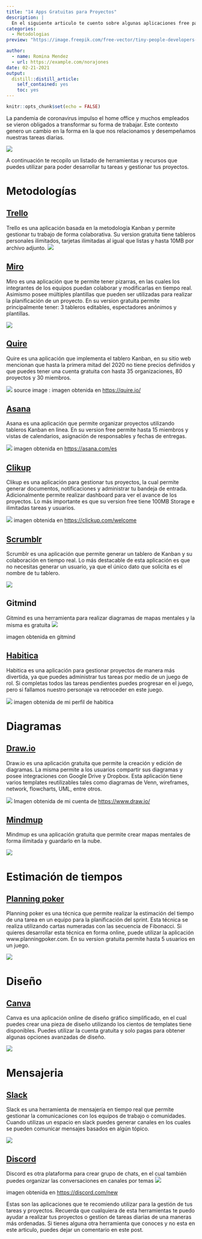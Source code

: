 ```yaml
---
title: "14 Apps Gratuitas para Proyectos"
description: |
  En el siguiente articulo te cuento sobre algunas aplicaciones free para utilizar en tus proyectos.
categories:
  - Metodologias
preview: "https://image.freepik.com/free-vector/tiny-people-developers-laptop-customer-requirements-software-requirement-description-user-case-agile-tool-business-analysis-concept_335657-2433.jpg"

author:
  - name: Romina Mendez
  - url: https://example.com/norajones
date: 02-21-2021
output:
  distill::distill_article:
    self_contained: yes
    toc: yes
---
```


```r
knitr::opts_chunk$set(echo = FALSE)
```

La pandemia de coronavirus impulso el home office y muchos empleados se vieron obligados a transformar su forma de trabajar. Este contexto genero un cambio en la forma en la que nos relacionamos y desempeñamos nuestras tareas diarias.

![](https://image.freepik.com/free-vector/tiny-people-developers-laptop-customer-requirements-software-requirement-description-user-case-agile-tool-business-analysis-concept_335657-2433.jpg)

A continuación te recopilo un listado de herramientas y recursos que puedes utilizar para poder desarrollar tu tareas y gestionar tus proyectos.

# Metodologías

## [Trello](https://trello.com/es)

Trello es una aplicación basada en la metodología Kanban y permite gestionar tu trabajo de forma colaborativa. Su version gratuita tiene tableros personales ilimitados, tarjetas ilimitadas al igual que listas y hasta 10MB por archivo adjunto. ![](https://cdn-images-1.medium.com/max/1600/1*9okP8Tt4RBWfKsiKctz31w.jpeg)

## [Miro](https://miro.com/)

Miro es una aplicación que te permite tener pizarras, en las cuales los integrantes de los equipos puedan colaborar y modificarlas en tiempo real. Asimismo posee múltiples plantillas que pueden ser utilizadas para realizar la planificación de un proyecto. En su version gratuita permite principalmente tener: 3 tableros editables, espectadores anónimos y plantillas.

![](https://cdn-images-1.medium.com/max/1600/1*DudlMVVIM-b3cJyn6kVPaA.png)

## [Quire](https://quire.io/)

Quire es una aplicación que implementa el tablero Kanban, en su sitio web mencionan que hasta la primera mitad del 2020 no tiene precios definidos y que puedes tener una cuenta gratuita con hasta 35 organizaciones, 80 proyectos y 30 miembros.

![](https://cdn-images-1.medium.com/max/1600/1*glnYc_G2fDzgIWxwjNsqZg.png) source image : imagen obtenida en <https://quire.io/>

## [Asana](https://asana.com/)

Asana es una aplicación que permite organizar proyectos utilizando tableros Kanban en linea. En su version free permite hasta 15 miembros y vistas de calendarios, asignación de responsables y fechas de entregas.

![](https://cdn-images-1.medium.com/max/1600/1*yPW-DVfORD5WWEu7yvy_IA.png) imagen obtenida en <https://asana.com/es>

## [Clikup](https://clickup.com/)

Clikup es una aplicación para gestionar tus proyectos, la cual permite generar documentos, notificaciones y administrar tu bandeja de entrada. Adicionalmente permite realizar dashboard para ver el avance de los proyectos. Lo más importante es que su version free tiene 100MB Storage e ilimitadas tareas y usuarios.

![](https://cdn-images-1.medium.com/max/1600/1*sYLAXPKHKFFt8IvgSVSbAw.png) imagen obtenida en <https://clickup.com/welcome>

## [Scrumblr](http://scrumblr.ca/)

Scrumblr es una aplicación que permite generar un tablero de Kanban y su colaboración en tiempo real. Lo más destacable de esta aplicación es que no necesitas generar un usuario, ya que el único dato que solicita es el nombre de tu tablero.

![](https://cdn-images-1.medium.com/max/1600/1*Z9UuyR1DwB9NEucai-FYBw.png)

## Gitmind

Gitmind es una herramienta para realizar diagramas de mapas mentales y la misma es gratuita ![](https://cdn-images-1.medium.com/max/1600/1*b-qnKf5hXnVlfpGRdJgomA.png)

imagen obtenida en gitmind

## [Habitica](https://gitmind.com/)

Habitica es una aplicación para gestionar proyectos de manera más divertida, ya que puedes administrar tus tareas por medio de un juego de rol. Si completas todos las tareas pendientes puedes progresar en el juego, pero si fallamos nuestro personaje va retroceder en este juego.

![](https://cdn-images-1.medium.com/max/1600/1*smMXTJQqmYN-3qhMdlWtPQ.png) imagen obtenida de mi perfil de habitica

# Diagramas

## [Draw.io](https://www.draw.io/)

Draw.io es una aplicación gratuita que permite la creación y edición de diagramas. La misma permite a los usuarios compartir sus diagramas y posee integraciones con Google Drive y Dropbox. Esta aplicación tiene varios templates reutilizables tales como diagramas de Venn, wireframes, network, flowcharts, UML, entre otros.

![](https://cdn-images-1.medium.com/max/1600/1*ThDeyU6M_760bo79HARHSw.png) Imagen obtenida de mi cuenta de <https://www.draw.io/>

## [Mindmup](https://www.mindmup.com/)

Mindmup es una aplicación gratuita que permite crear mapas mentales de forma ilimitada y guardarlo en la nube.

![](https://cdn-images-1.medium.com/max/1600/1*77xR-vtUJw6g7gY6ewc36A.png)

# Estimación de tiempos

## [Planning poker](https://planningpokeronline.com/)

Planning poker es una técnica que permite realizar la estimación del tiempo de una tarea en un equipo para la planificación del sprint. Esta técnica se realiza utilizando cartas numeradas con las secuencia de Fibonacci. Si quieres desarrollar esta técnica en forma online, puede utilizar la aplicación www.planningpoker.com. En su version gratuita permite hasta 5 usuarios en un juego.

![](https://cdn-images-1.medium.com/max/1600/1*Wxn7YpKYh59roNF7YUP5Ww.png)

# Diseño

## [Canva](https://www.canva.com/es_419/)

Canva es una aplicación online de diseño gráfico simplificado, en el cual puedes crear una pieza de diseño utilizando los cientos de templates tiene disponibles. Puedes utilizar la cuenta gratuita y solo pagas para obtener algunas opciones avanzadas de diseño.

![](https://cdn-images-1.medium.com/max/1600/1*a0R_x9Wyir7Dm0slDWktJw.jpeg)

# Mensajeria

## [Slack](https://slack.com/intl/es-ar/)

Slack es una herramienta de mensajería en tiempo real que permite gestionar la comunicaciones con los equipos de trabajo o comunidades. Cuando utilizas un espacio en slack puedes generar canales en los cuales se pueden comunicar mensajes basados en algún tópico.

![](https://cdn-images-1.medium.com/max/1600/1*uPmdUW_5fBArWStfxwFqLg.png)

## [Discord](https://discord.com/)

Discord es otra plataforma para crear grupo de chats, en el cual también puedes organizar las conversaciones en canales por temas ![](https://cdn-images-1.medium.com/max/1600/1*RNly5iWJiU6xclQEO60IgQ.png)

imagen obtenida en <https://discord.com/new>

Estas son las aplicaciones que te recomiendo utilizar para la gestión de tus tareas y proyectos. Recuerda que cualquiera de esta herramientas te puedo ayudar a realizar tus proyectos o gestion de tareas diarias de una maneras más ordenadas. Si tienes alguna otra herramienta que conoces y no esta en este articulo, puedes dejar un comentario en este post.
